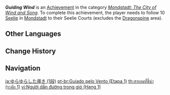 {{Achievement Infobox
|title        = Guiding Wind
|id           = 80034
|order id     = 0034
|category     = Mondstadt: The City of Wind and Song
|description  = Follow 10 [[Seelie]] in [[Mondstadt]] to their Seelie Courts (excludes the Dragonspine area).
|requirements = 
|primogems    = 5
|tracking     = Tracks the amount of Seelie found in Mondstadt.
|topic        = Seelie
|set          = Guiding Wind
|tier         = 1
|tiers_total  = 3
}}
'''''Guiding Wind''''' is an [[Achievement]] in the category ''[[Mondstadt: The City of Wind and Song]]''. To complete this achievement, the player needs to follow 10 [[Seelie]] in [[Mondstadt]] to their Seelie Courts (excludes the [[Dragonspine]] area).
<!--
==Trivia==

==Video Guides==
{{EVT
|video1   = 
|caption1 = 
}}
-->
==Other Languages==
{{Other Languages|Transclude=Guiding Wind}}

==Change History==
{{Change History|1.0}}
<!--
==References==
{{Reflist}}
-->
==Navigation==
{{Achievement Navbox}}

[[ja:ゆらゆらした導き (1段)]]
[[pt-br:Guiado pelo Vento (Etapa 1)]]
[[th:สายลมที่ชี้นำ (ระดับ 1)]]
[[vi:Người dẫn đường trong gió (Hạng 1)]]